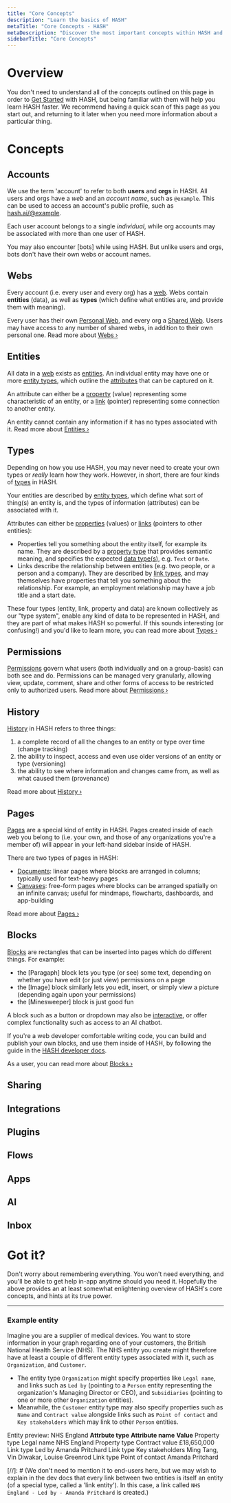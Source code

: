 ```yaml
---
title: "Core Concepts"
description: "Learn the basics of HASH"
metaTitle: "Core Concepts - HASH"
metaDescription: "Discover the most important concepts within HASH and learn how the application works"
sidebarTitle: "Core Concepts"
---
```


# Overview

You don't need to understand all of the concepts outlined on this page in order to [Get Started](/guide/introduction/get-started) with HASH, but being familiar with them will help you learn HASH faster. We recommend having a quick scan of this page as you start out, and returning to it later when you need more information about a particular thing.

# Concepts

## Accounts

We use the term 'account' to refer to both **users** and **orgs** in HASH. All users and orgs have a _web_ and an _account name_, such as `@example`. This can be used to access an account's public profile, such as [hash.ai/@example](/@example).

Each user account belongs to a single _individual_, while org accounts may be associated with more than one user of HASH.

You may also encounter [bots] while using HASH. But unlike users and orgs, bots don't have their own webs or account names.

## Webs

Every account (i.e. every user and every org) has a [web](/guide/webs). Webs contain **entities** (data), as well as **types** (which define what entities are, and provide them with meaning).

Every user has their own [Personal Web](/guide/webs/users#web), and every org a [Shared Web](/guide/webs/orgs#web). Users may have access to any number of shared webs, in addition to their own personal one. Read more about [Webs ›](/guide/webs)

## Entities

All data in a [web](https://hash.ai/guide/webs) exists as [entities](/guide/entities). An individual entity may have one or more [entity types](/guide/types/entity-types), which outline the [attributes](/guide/entities/attributes) that can be captured on it.

An attribute can either be a [property](/guide/entities/attributes#properties) (value) representing some characteristic of an entity, or a [link](/guide/entities/attributes#links) (pointer) representing some connection to another entity.

An entity cannot contain any information if it has no types associated with it. Read more about [Entities ›](/guide/entities)

## Types

Depending on how you use HASH, you may never need to create your own types or _really_ learn how they work. However, in short, there are four kinds of [types](/guide/types) in HASH.

Your entities are described by [entity types](/guide/types/entity-types), which define what sort of thing(s) an entity is, and the types of information (attributes) can be associated with it.

Attributes can either be [properties](/guide/entities/attributes#properties) (values) or [links](/guide/entities/attributes#links) (pointers to other entities):

- Properties tell you something about the entity itself, for example its name. They are described by a [property type](/guide/types/property-types) that provides semantic meaning, and specifies the expected [data type(s)](/guide/types/data-types), e.g. `Text` or `Date`.
- Links describe the relationship between entities (e.g. two people, or a person and a company). They are described by [link types](/guide/types/link-types), and may themselves have properties that tell you something about the relationship. For example, an employment relationship may have a job title and a start date.

These four types (entity, link, property and data) are known collectively as our "type system", enable any kind of data to be represented in HASH, and they are part of what makes HASH so powerful. If this sounds interesting (or confusing!) and you'd like to learn more, you can read more about [Types ›](/guide/types)

## Permissions

[Permissions](/guide/webs/permissions) govern what users (both individually and on a group-basis) can both see and do. Permissions can be managed very granularly, allowing view, update, comment, share and other forms of access to be restricted only to authorized users. Read more about [Permissions ›](/guide/webs/permissions)

## History

[History](/guide/webs/history) in HASH refers to three things:

1. a complete record of all the changes to an entity or type over time (change tracking)
1. the ability to inspect, access and even use older versions of an entity or type (versioning)
1. the ability to see where information and changes came from, as well as what caused them (provenance)

Read more about [History ›](/guide/webs/history)

## Pages

[Pages](/guide/pages) are a special kind of entity in HASH. Pages created inside of each web you belong to (i.e. your own, and those of any organizations you're a member of) will appear in your left-hand sidebar inside of HASH.

There are two types of pages in HASH:

- [Documents](/guide/pages/documents): linear pages where blocks are arranged in columns; typically used for text-heavy pages
- [Canvases](/guide/pages/canvases): free-form pages where blocks can be arranged spatially on an infinite canvas; useful for mindmaps, flowcharts, dashboards, and app-building

Read more about [Pages ›](/guide/pages)

## Blocks

[Blocks](/guide/pages/blocks) are rectangles that can be inserted into pages which do different things. For example:

- the [Paragaph] block lets you type (or see) some text, depending on whether you have edit (or just view) permissions on a page
- the [Image] block similarly lets you edit, insert, or simply view a picture (depending again upon your permissions)
- the [Minesweeper] block is just good fun

A block such as a button or dropdown may also be [interactive](/guide/pages/blocks#action), or offer complex functionality such as access to an AI chatbot.

If you're a web developer comfortable writing code, you can build and publish your own blocks, and use them inside of HASH, by following the guide in the [HASH developer docs](https://hash.dev/docs/blocks).

As a user, you can read more about [Blocks ›](/guide/pages/blocks)

## Sharing

## Integrations

## Plugins

## Flows

## Apps

## AI

## Inbox

# Got it?

Don't worry about remembering everything. You won't need everything, and you'll be able to get help in-app anytime should you need it. Hopefully the above provides an at least somewhat enlightening overview of HASH's core concepts, and hints at its true power.

---

### Example entity

Imagine you are a supplier of medical devices. You want to store information in your graph regarding one of your customers, the British National Health Service (NHS). The NHS entity you create might therefore have at least a couple of different entity types associated with it, such as `Organization`, and `Customer`.

- The entity type `Organization` might specify properties like `Legal name`, and links such as `Led by` (pointing to a `Person` entity representing the organization's Managing Director or CEO), and `Subsidiaries` (pointing to one or more other `Organization` entities).
- Meanwhile, the `Customer` entity type may also specify properties such as `Name` and `Contract value` alongside links such as `Point of contact` and `Key stakeholders` which may link to other `Person` entities.

Entity preview: NHS England
**Attrbute type** **Attribute name** **Value**
Property type Legal name NHS England
Property type Contract value £18,650,000
Link type Led by Amanda Pritchard
Link type Key stakeholders Ming Tang, Vin Diwakar, Louise Greenrod
Link type Point of contact Amanda Pritchard

[//]: # (We don't need to mention it to end-users here, but we may wish to explain in the dev docs that every link between two entities is itself an entity (of a special type, called a 'link entity'). In this case, a link called `NHS England - Led by - Amanda Pritchard` is created.)
